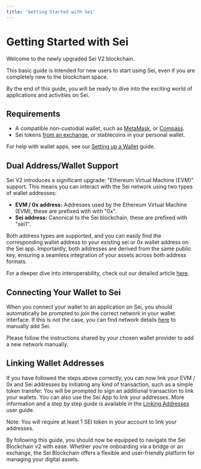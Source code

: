 ```yaml
---
title: 'Getting Started with Sei'
---
```


# Getting Started with Sei

Welcome to the newly upgraded Sei V2 blockchain. 

This basic guide is intended for new users to start using Sei, even if you are completely new to the blockchain space.

By the end of this guide, you will be ready to dive into the exciting world of applications and activities on Sei.

## Requirements

- A compatible non-custodial wallet, such as [MetaMask](https://metamask.io/), or [Compass](https://compasswallet.io/).
- Sei tokens [from an exchange](https://www.docs.sei.io/getting-tokens/mainnet-tokens), or stablecoins in your personal wallet.

For help with wallet apps, see our [Setting up a Wallet](https://www.docs.sei.io/setting-up-a-wallet) guide.

## Dual Address/Wallet Support

Sei V2 introduces a significant upgrade: "Ethereum Virtual Machine (EVM)" support. This means you can interact with the Sei network using two types of wallet addresses:

- **EVM / 0x address:** Addresses used by the Ethereum Virtual Machine (EVM), these are prefixed with with "0x".
- **Sei address:** Canonical to the Sei blockchain, these are prefixed with "sei1".

Both address types are supported, and you can easily find the corresponding wallet address to your existing sei or 0x wallet address on the Sei app. 
Importantly, both addresses are derived from the same public key, ensuring a seamless integration of your assets across both address formats.

For a deeper dive into interoperability, check out our detailed article [here](https://blog.sei.io/sei-v2-interoperability/).

## Connecting Your Wallet to Sei

When you connect your wallet to an application on Sei, you should automatically be prompted to join the correct network in your wallet interface. If this is not the case, you can find network details [here](https://www.docs.sei.io/setting-up-a-wallet) to manually add Sei.

Please follow the instructions shared by your chosen wallet provider to add a new network manually.

## Linking Wallet Addresses

If you have followed the steps above correctly, you can now link your EVM / 0x and Sei addresses by initiating any kind of transaction, such as a simple token transfer. You will be prompted to sign an additional transaction to link your wallets. You can also use the Sei App to link your addresses. More information and a step by step guide is available in the [Linking Addresses](/user-guides/linking-addresses) user guide.

Note: You will require at least 1 SEI token in your account to link your addresses.

By following this guide, you should now be equipped to navigate the Sei Blockchain v2 with ease. Whether you're onboarding via a bridge or an exchange, the Sei Blockchain offers a flexible and user-friendly platform for managing your digital assets.
